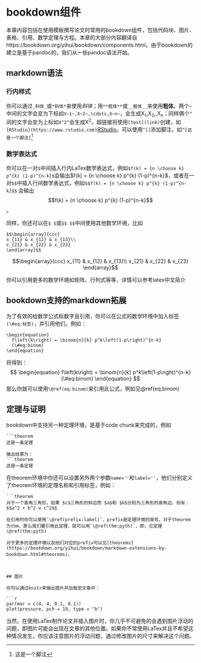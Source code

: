 # bookdown组件

本章内容包括在使用模板撰写论文时常用的bookdown组件，包括代码块、图片、表格、引用、数学定理与方程。本章的大部分内容翻译自https://bookdown.org/yihui/bookdown/components.html。由于bookdown的建立是基于pandoc的，我们从一些pandoc语法开始。

## markdown语法

### 行内样式

你可以通过`_斜体_`或`*斜体*`来使用*斜体*；用`**粗体**`或`__粗体__`来使用**粗体**。两个`~`中间的文字会变为下标如`X~1~,X~2~,\cdots,X~n~`，会生成X~1~,X~2~,\cdots,X~n~；同样俩个`^`间的文字会变为上标如`X^2^`会生成X^2^。超链接将使用`[text](link)`创建，如`[RStudio](https://www.rstudio.com)`[RStudio](https://www.rstudio.com)。可以使用`^[]`添加脚注，如`^[这是一个脚注]`^[这是一个脚注]

### 数学表达式

你可以在一对`$`中间插入行内LaTex数学表达式，例如`$f(k) = {n \choose k} p^{k} (1-p)^{n-k}$`会输出$f(k) = {n \choose k} p^{k} (1-p)^{n-k}$，或者在一对`$$`中插入行间数学表达式，例如`$$f(k) = {n \choose k} p^{k} (1-p)^{n-k}$$` 会输出 $$f(k) = {n \choose k} p^{k} (1-p)^{n-k}$$。

同样，你还可以在`$ $`或`$$ $$`中间使用其他数学环境，比如
```
$$\begin{array}{ccc}
x_{11} & x_{12} & x_{13}\\
x_{21} & x_{22} & x_{23}
\end{array}$$
```
$$\begin{array}{ccc}
x_{11} & x_{12} & x_{13}\\
x_{21} & x_{22} & x_{23}
\end{array}$$

你可以引用更多的数学环境如矩阵、行列式等等，详情可以参考latex中文简介

## bookdown支持的markdown拓展

为了有效的给数学公式标数字且引用，你可以在公式的数学环境中加入标签`(\#eq:标签)`，并引用他们，例如：

```
\begin{equation} 
  f\left(k\right) = \binom{n}{k} p^k\left(1-p\right)^{n-k}
  (\#eq:binom)
\end{equation}
```
将得到：
$$
\begin{equation} 
  f\left(k\right) = \binom{n}{k} p^k\left(1-p\right)^{n-k}
  (\#eq:binom)
\end{equation}
$$
那么你就可以使用`\@ref(eq:binom)`来引用此公式，例如见\@ref(eq:binom)

## 定理与证明{#theorems-proof}

bookdown中支持另一种定理环境，是基于code chunk来完成的，例如
```
```theorem
这是一条定理
```
```
输出结果为：
```theorem
这是一条定理
```
在theorem环境中你还可以设置另外两个参数`name=''`和`label=''`，他们分别定义了theorem环境的定理名称和引用标签，例如：
```
```theorem

对于一个直角三角形，如果 $c$三角形的斜边而 $a$和 $b$分别为三角形的直角边，则有：
$$a^2 + b^2 = c^2$$
```
```
在引用时你可以使用`\@ref(prefix:label)`，prefix是定理环境的简写，对于theorem为thm，那么我们要引用此定理，就可以用`\@ref(thm:pyth)`，即，见定理\@ref(thm:pyth)

对于更多的定理环境以及他们对应的prefix可以见[theorems](https://bookdown.org/yihui/bookdown/markdown-extensions-by-bookdown.html#theorems)。



## 图片

你可以通过knitr来输出图片并加载至文章中：

```r
par(mar = c(4, 4, 0.1, 0.1))
plot(pressure, pch = 19, type = "b")
```

当然，在使用LaTex制作论文并插入图片时，你几乎不可避免的会遇到图片浮动的问题，即图片可能会出现在文章的其他位置。如果你不常使用LaTex并且不希望这种情况发生，你应该注意图片的浮动问题，通过修改图片的尺寸来解决这个问题。

